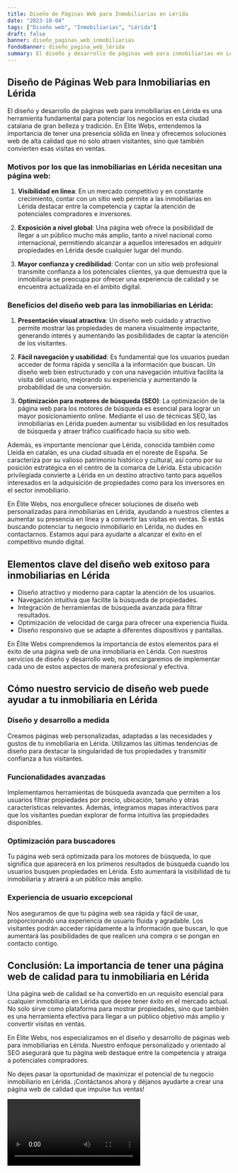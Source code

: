 ```yaml
---
title: Diseño de Páginas Web para Inmobiliarias en Lérida
date: "2023-10-04"
tags: ["Diseño web", "Inmobiliarias", "Lérida"]
draft: false
banner: diseño_paginas_web_inmobiliarias
fondoBanner: diseño_pagina_web_lérida
summary: El diseño y desarrollo de páginas web para inmobiliarias en Lérida es una herramienta fundamental para potenciar los negocios en esta ciudad catalana de gran belleza y tradición. En Élite Webs, entendemos la importancia de tener una presencia sólida en línea y ofrecemos soluciones web de alta calidad que no solo atraen visitantes, sino que también convierten esas visitas en ventas.
---
```



## Diseño de Páginas Web para Inmobiliarias en Lérida

El diseño y desarrollo de páginas web para inmobiliarias en Lérida es una herramienta fundamental para potenciar los negocios en esta ciudad catalana de gran belleza y tradición. En Élite Webs, entendemos la importancia de tener una presencia sólida en línea y ofrecemos soluciones web de alta calidad que no solo atraen visitantes, sino que también convierten esas visitas en ventas.

### Motivos por los que las inmobiliarias en Lérida necesitan una página web:

1. **Visibilidad en línea**: En un mercado competitivo y en constante crecimiento, contar con un sitio web permite a las inmobiliarias en Lérida destacar entre la competencia y captar la atención de potenciales compradores e inversores.

2. **Exposición a nivel global**: Una página web ofrece la posibilidad de llegar a un público mucho más amplio, tanto a nivel nacional como internacional, permitiendo alcanzar a aquellos interesados en adquirir propiedades en Lérida desde cualquier lugar del mundo.

3. **Mayor confianza y credibilidad**: Contar con un sitio web profesional transmite confianza a los potenciales clientes, ya que demuestra que la inmobiliaria se preocupa por ofrecer una experiencia de calidad y se encuentra actualizada en el ámbito digital.

### Beneficios del diseño web para las inmobiliarias en Lérida:

1. **Presentación visual atractiva**: Un diseño web cuidado y atractivo permite mostrar las propiedades de manera visualmente impactante, generando interés y aumentando las posibilidades de captar la atención de los visitantes.

2. **Fácil navegación y usabilidad**: Es fundamental que los usuarios puedan acceder de forma rápida y sencilla a la información que buscan. Un diseño web bien estructurado y con una navegación intuitiva facilita la visita del usuario, mejorando su experiencia y aumentando la probabilidad de una conversión.

3. **Optimización para motores de búsqueda (SEO)**: La optimización de la página web para los motores de búsqueda es esencial para lograr un mayor posicionamiento online. Mediante el uso de técnicas SEO, las inmobiliarias en Lérida pueden aumentar su visibilidad en los resultados de búsqueda y atraer tráfico cualificado hacia su sitio web.

Además, es importante mencionar que Lérida, conocida también como Lleida en catalán, es una ciudad situada en el noreste de España. Se caracteriza por su valioso patrimonio histórico y cultural, así como por su posición estratégica en el centro de la comarca de Lérida. Esta ubicación privilegiada convierte a Lérida en un destino atractivo tanto para aquellos interesados en la adquisición de propiedades como para los inversores en el sector inmobiliario.

En Élite Webs, nos enorgullece ofrecer soluciones de diseño web personalizadas para inmobiliarias en Lérida, ayudando a nuestros clientes a aumentar su presencia en línea y a convertir las visitas en ventas. Si estás buscando potenciar tu negocio inmobiliario en Lérida, no dudes en contactarnos. Estamos aquí para ayudarte a alcanzar el éxito en el competitivo mundo digital.

<GifSeo />

<Cta />

## Elementos clave del diseño web exitoso para inmobiliarias en Lérida

- Diseño atractivo y moderno para captar la atención de los usuarios.
- Navegación intuitiva que facilite la búsqueda de propiedades.
- Integración de herramientas de búsqueda avanzada para filtrar resultados.
- Optimización de velocidad de carga para ofrecer una experiencia fluida.
- Diseño responsivo que se adapte a diferentes dispositivos y pantallas.

En Élite Webs comprendemos la importancia de estos elementos para el éxito de una página web de una inmobiliaria en Lérida. Con nuestros servicios de diseño y desarrollo web, nos encargaremos de implementar cada uno de estos aspectos de manera profesional y efectiva.

## Cómo nuestro servicio de diseño web puede ayudar a tu inmobiliaria en Lérida

### Diseño y desarrollo a medida

Creamos páginas web personalizadas, adaptadas a las necesidades y gustos de tu inmobiliaria en Lérida. Utilizamos las últimas tendencias de diseño para destacar la singularidad de tus propiedades y transmitir confianza a tus visitantes.

### Funcionalidades avanzadas

Implementamos herramientas de búsqueda avanzada que permiten a los usuarios filtrar propiedades por precio, ubicación, tamaño y otras características relevantes. Además, integramos mapas interactivos para que los visitantes puedan explorar de forma intuitiva las propiedades disponibles.

### Optimización para buscadores

Tu página web será optimizada para los motores de búsqueda, lo que significa que aparecerá en los primeros resultados de búsqueda cuando los usuarios busquen propiedades en Lérida. Esto aumentará la visibilidad de tu inmobiliaria y atraerá a un público más amplio.

### Experiencia de usuario excepcional

Nos aseguramos de que tu página web sea rápida y fácil de usar, proporcionando una experiencia de usuario fluida y agradable. Los visitantes podrán acceder rápidamente a la información que buscan, lo que aumentará las posibilidades de que realicen una compra o se pongan en contacto contigo.

## Conclusión: La importancia de tener una página web de calidad para tu inmobiliaria en Lérida

Una página web de calidad se ha convertido en un requisito esencial para cualquier inmobiliaria en Lérida que desee tener éxito en el mercado actual. No solo sirve como plataforma para mostrar propiedades, sino que también es una herramienta efectiva para llegar a un público objetivo más amplio y convertir visitas en ventas.

En Élite Webs, nos especializamos en el diseño y desarrollo de páginas web para inmobiliarias en Lérida. Nuestro enfoque personalizado y orientado al SEO asegurará que tu página web destaque entre la competencia y atraiga a potenciales compradores.

No dejes pasar la oportunidad de maximizar el potencial de tu negocio inmobiliario en Lérida. ¡Contáctanos ahora y déjanos ayudarte a crear una página web de calidad que impulse tus ventas!

<Video />

<CtaBot job="Inmobiliarias" city="Lérida" />

<Gmaps query="Lérida+españa+maps" />
